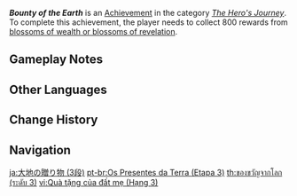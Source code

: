 {{Achievement Infobox
|title        = Bounty of the Earth
|id           = 80025
|order id     = 0025
|category     = The Hero's Journey
|description  = Collect 800 rewards from [[Ley Line Blossom|blossoms of wealth or blossoms of revelation]].
|requirements = Unlike the [[Battle Pass]] weekly mission, the rewards must be collected using [[Resin]].
|primogems    = 20
|tracking     = Tracks how many Ley Line Blossoms were collected.
|topic        = 
|set          = Bounty of the Earth
|tier         = 3
|tiers_total  = 3
}}
'''''Bounty of the Earth''''' is an [[Achievement]] in the category ''[[The Hero's Journey]]''. To complete this achievement, the player needs to collect 800 rewards from [[Ley Line Blossom|blossoms of wealth or blossoms of revelation]].

==Gameplay Notes==
{{Transclude|Bounty of the Earth|Gameplay Notes}}
<!--
==Trivia==

==Video Guides==
{{EVT
|video1   = 
|caption1 = 
}}
-->
==Other Languages==
{{Other Languages|Transclude = Bounty of the Earth}}

==Change History==
{{Change History|1.0}}
<!--
==References==
{{Reflist}}
-->
==Navigation==
{{Achievement Navbox}}

[[ja:大地の贈り物 (3段)]]
[[pt-br:Os Presentes da Terra (Etapa 3)]]
[[th:ของขวัญจากโลก (ระดับ 3)]]
[[vi:Quà tặng của đất mẹ (Hạng 3)]]